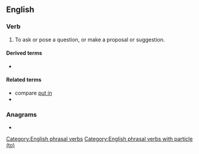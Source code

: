 {{also|putto}}
==English==

===Verb===
{{en-verb|put<,,put> to}}

# To ask or pose a question, or make a proposal or suggestion.
#: {{ux|en|I'll '''put''' it '''to''' the committee and see what they say.}}

====Derived terms====
* {{l|en|I put it to you}}

====Related terms====
* compare [[put in]]
* {{l|en|put to the test}}

===Anagrams===
* {{anagrams|en|a=opttu|toput|tot up}}

[[Category:English phrasal verbs]]
[[Category:English phrasal verbs with particle (to)]]